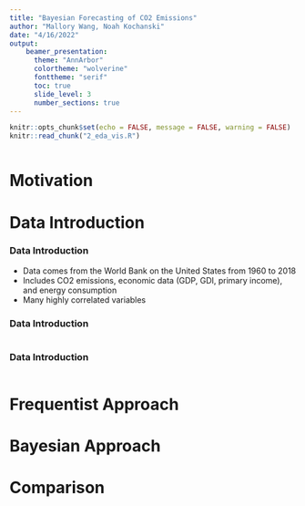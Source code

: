 ```yaml
---
title: "Bayesian Forecasting of CO2 Emissions"
author: "Mallory Wang, Noah Kochanski"
date: "4/16/2022"
output: 
    beamer_presentation:
      theme: "AnnArbor"
      colortheme: "wolverine"
      fonttheme: "serif"
      toc: true    
      slide_level: 3
      number_sections: true
---
```


```r
knitr::opts_chunk$set(echo = FALSE, message = FALSE, warning = FALSE)
knitr::read_chunk("2_eda_vis.R")
```

```r
```
# Motivation


# Data Introduction

### Data Introduction
- Data comes from the World Bank on the United States from 1960 to 2018
- Includes CO2 emissions, economic data (GDP, GDI, primary income), and energy consumption
- Many highly correlated variables


### Data Introduction 

```r
```


### Data Introduction

```r

```


# Frequentist Approach


# Bayesian Approach


# Comparison

